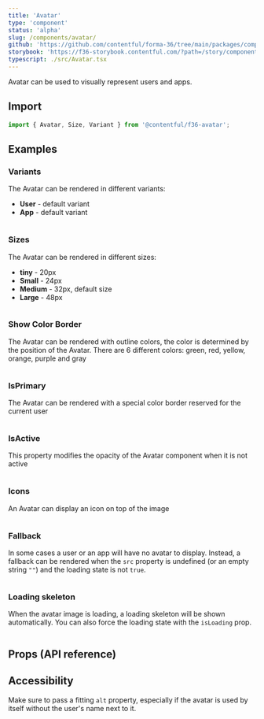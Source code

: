 ```yaml
---
title: 'Avatar'
type: 'component'
status: 'alpha'
slug: /components/avatar/
github: 'https://github.com/contentful/forma-36/tree/main/packages/components/avatar'
storybook: 'https://f36-storybook.contentful.com/?path=/story/components-avatar--overview'
typescript: ./src/Avatar.tsx
---
```


Avatar can be used to visually represent users and apps.

## Import

```jsx static=true
import { Avatar, Size, Variant } from '@contentful/f36-avatar';
```

## Examples

### Variants

The Avatar can be rendered in different variants:

- **User** - default variant
- **App** - default variant

```jsx file=./examples/AvatarVariantExample.tsx

```

### Sizes

The Avatar can be rendered in different sizes:

- **tiny** - 20px
- **Small** - 24px
- **Medium** - 32px, default size
- **Large** - 48px

```jsx file=./examples/AvatarSizeExample.tsx

```

### Show Color Border

The Avatar can be rendered with outline colors, the color is determined by the position of the Avatar. There are 6 different colors: green, red, yellow, orange, purple and gray

```jsx file=./examples/AvatarColorBorderExamples.tsx

```

### IsPrimary

The Avatar can be rendered with a special color border reserved for the current user

```jsx file=./examples/AvatarIsPrimaryExamples.tsx

```

### IsActive

This property modifies the opacity of the Avatar component when it is not active

```jsx file=./examples/AvatarIsActiveExamples.tsx

```

### Icons

An Avatar can display an icon on top of the image

```jsx file=./examples/AvatarIconExamples.tsx

```

### Fallback

In some cases a user or an app will have no avatar to display. Instead, a fallback can be rendered when the `src` property is undefined (or an empty string `""`) and the loading state is not `true`.

```jsx file=./examples/AvatarFallbackExample.tsx

```

### Loading skeleton

When the avatar image is loading, a loading skeleton will be shown automatically. You can also force the loading state with the `isLoading` prop.

```jsx file=./examples/AvatarLoadingExample.tsx

```

## Props (API reference)

<PropsTable of="Avatar" />

## Accessibility

Make sure to pass a fitting `alt` property, especially if the avatar is used by itself without the user's name next to it.

